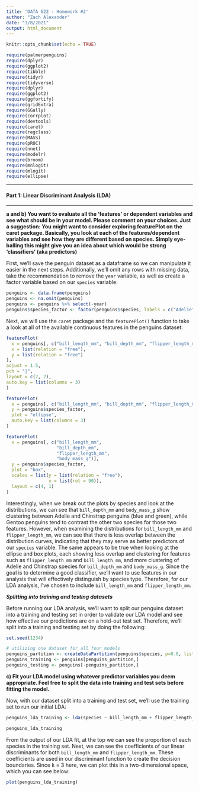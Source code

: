 ```yaml
---
title: 'DATA 622 - Homework #2'
author: "Zach Alexander"
date: "3/8/2021"
output: html_document
---
```


```r
knitr::opts_chunk$set(echo = TRUE)
```

```r
require(palmerpenguins)
require(dplyr)
require(ggplot2)
require(tibble)
require(tidyr)
require(tidyverse)
require(dplyr)
require(ggplot2)
require(ggfortify)
require(gridExtra)
require(GGally)
require(corrplot)
require(devtools)
require(caret)
require(regclass)
require(MASS)
require(pROC)
require(nnet)
require(modelr)
require(broom)
require(mnlogit)
require(mlogit)
require(ellipse)
```

***

#### Part 1: Linear Discriminant Analysis (LDA)


***

**a and b) You want to evaluate all the 'features' or dependent variables and see what should be in your model. Please comment on your choices. Just a suggestion: You might want to consider exploring featurePlot on the caret package. Basically, you look at each of the features/dependent variables and see how they are different based on species. Simply eye-balling this might give you an idea about which would be strong ‘classifiers’ (aka predictors)**  


First, we'll save the penguin dataset as a dataframe so we can manipulate it easier in the next steps. Additionally, we'll omit any rows with missing data, take the recommendation to remove the `year` variable, as well as create a factor variable based on our `species` variable:

```r
penguins <- data.frame(penguins)
penguins <- na.omit(penguins)
penguins <- penguins %>% select(-year)
penguins$species_factor <- factor(penguins$species, labels = c("Adelie", "Gentoo", "Chinstrap"))
```


Next, we will use the `caret` package and the `featurePlot()` function to take a look at all of the available continuous features in the penguins dataset:

```r
featurePlot(
  x = penguins[, c("bill_length_mm", "bill_depth_mm", "flipper_length_mm", "body_mass_g")], y = penguins$species_factor, plot="density", scales=list(
  x = list(relation = "free"),
  y = list(relation = "free")
),
adjust = 1.5,
pch = "|",
layout = c(2, 2),
auto.key = list(columns = 3)
)

featurePlot(
  x = penguins[, c("bill_length_mm", "bill_depth_mm", "flipper_length_mm", "body_mass_g")],
  y = penguins$species_factor,
  plot = "ellipse",
  auto.key = list(columns = 3)
)

featurePlot(
  x = penguins[, c("bill_length_mm",
                   "bill_depth_mm",
                   "flipper_length_mm",
                   "body_mass_g")],
  y = penguins$species_factor,
  plot = "box",
  scales = list(y = list(relation = "free"),
                x = list(rot = 90)),
  layout = c(4, 1)
)
```

Interestingly, when we break out the plots by species and look at the distributions, we can see that `bill_depth_mm` and `body_mass_g` show clustering between Adelie and Chinstrap penguins (blue and green), while Gentoo penguins tend to contrast the other two species for those two features. However, when examining the distributions for `bill_length_mm` and `flipper_length_mm`, we can see that there is less overlap between the distribution curves, indicating that they may serve as better predictors of our `species` variable. The same appears to be true when looking at the ellipse and box plots, each showing less overlap and clustering for features such as `flipper_length_mm` and `bill_length_mm`, and more clustering of Adelie and Chinstrap species for `bill_depth_mm` and `body_mass_g`. Since the goal is to determine a good classifier, we'll want to use features in our analysis that will effectively distinguish by species type. Therefore, for our LDA analysis, I've chosen to include `bill_length_mm` and `flipper_length_mm`.  

***Splitting into training and testing datasets***  

Before running our LDA analysis, we'll want to split our penguins dataset into a training and testing set in order to validate our LDA model and see how effective our predictions are on a hold-out test set. Therefore, we'll split into a training and testing set by doing the following:  

```r
set.seed(1234)

# utilizing one dataset for all four models
penguins_partition <- createDataPartition(penguins$species, p=0.8, list=FALSE)
penguins_training <- penguins[penguins_partition,]
penguins_testing <- penguins[-penguins_partition,]
```

**c) Fit your LDA model using whatever predictor variables you deem appropriate. Feel free to split the data into training and test sets before fitting the model.**  

Now, with our dataset split into a training and test set, we'll use the training set to run our initial LDA:  

```r
penguins_lda_training <- lda(species ~ bill_length_mm + flipper_length_mm, data = penguins_training)

penguins_lda_training
```
From the output of our LDA fit, at the top we can see the proportion of each species in the training set. Next, we can see the coefficients of our linear discriminants for both `bill_length_mm` and `flipper_length_mm`. These coefficients are used in our discriminant function to create the decision boundaries. Since k = 3 here, we can plot this in a two-dimensional space, which you can see below:

```r
plot(penguins_lda_training)
```

